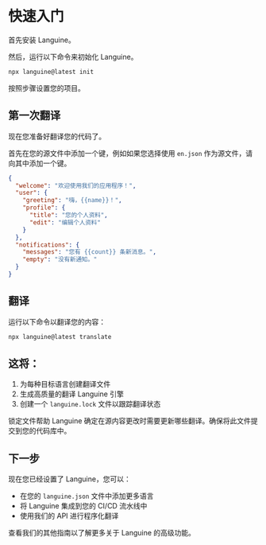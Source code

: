 # 快速入门

首先安装 Languine。

然后，运行以下命令来初始化 Languine。

```bash title="终端"
npx languine@latest init
```

按照步骤设置您的项目。

## 第一次翻译

现在您准备好翻译您的代码了。

首先在您的源文件中添加一个键，例如如果您选择使用 `en.json` 作为源文件，请向其中添加一个键。

```json title="src/locales/en.json"
{
  "welcome": "欢迎使用我们的应用程序！",
  "user": {
    "greeting": "嗨，{{name}}！",
    "profile": {
      "title": "您的个人资料",
      "edit": "编辑个人资料"
    }
  },
  "notifications": {
    "messages": "您有 {{count}} 条新消息。",
    "empty": "没有新通知。"
  }
}

```


## 翻译

运行以下命令以翻译您的内容：

```bash title="终端"
npx languine@latest translate
```

## 这将：
1. 为每种目标语言创建翻译文件
2. 生成高质量的翻译 Languine 引擎
3. 创建一个 `languine.lock` 文件以跟踪翻译状态

锁定文件帮助 Languine 确定在源内容更改时需要更新哪些翻译。确保将此文件提交到您的代码库中。

## 下一步

现在您已经设置了 Languine，您可以：
- 在您的 `languine.json` 文件中添加更多语言
- 将 Languine 集成到您的 CI/CD 流水线中
- 使用我们的 API 进行程序化翻译

查看我们的其他指南以了解更多关于 Languine 的高级功能。